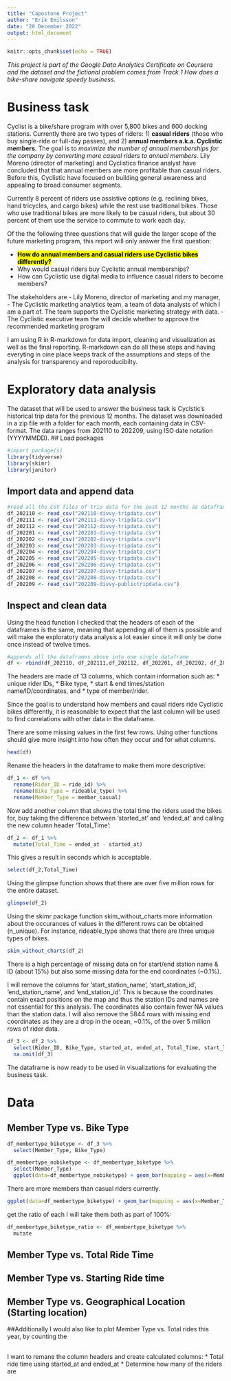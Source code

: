 ```yaml
---
title: "Capostone Project"
author: "Erik Emilsson"
date: "20 December 2022"
output: html_document
---
```


```r
knitr::opts_chunk$set(echo = TRUE)
```

*This project is part of the Google Data Analytics Certificate on Coursera and the dataset and the fictional problem comes from Track 1 How does a bike-share navigate speedy business.*

# Business task
Cyclist is a bike/share program with over 5,800 bikes and 600 docking stations. Currently there are two types of riders: 1) **casual riders** (those who buy single-ride or full-day passes), and 2) **annual members a.k.a. Cyclistic members**. The goal is to *maximize the number of annual memberships for the company by converting more casual riders to annual members*. Lily Moreno (director of marketing) and Cyclistics finance analyst have concluded that that annual members are more profitable than casual riders. Before this, Cyclistic have focused on building general awareness and appealing to broad consumer segments.

Currently 8 percent of riders use assistive options (e.g. reclining bikes, hand tricycles, and cargo bikes) while the rest use traditional bikes. Those who use traditional bikes are more likely to be casual riders, but about 30 percent of them use the service to commute to work each day.

Of the the following three questions that will guide the larger scope of the future marketing program, this report will only answer the first question:

- <mark>**How do annual members and casual riders use Cyclistic bikes differently?** </mark>
- Why would casual riders buy Cyclistic annual memberships?
- How can Cyclistic use digital media to influence casual riders to become members?

The stakeholders are 
- Lily Moreno, director of marketing and my manager,
- The Cyclistic marketing analytics team, a team of data analysts of which I am a part of. The team supports the Cyclistic marketing strategy with data. 
- The Cyclistic executive team the will decide whether to approve the recommended marketing program

I am using R in R-markdown for data import, cleaning and visualization as well as the final reporting. R-markdown can do all these steps and having everyting in oine place keeps track of the assumptions and steps of the analysis for transparency and reporoducibilty.

# Exploratory data analysis

The dataset that will be used to answer the business task is Cyclstic's historical trip data for the previous 12 months. The dataset was downloaded in a zip file with a folder for each month, each containing data in CSV-format. The data ranges from 202110 to 202209, using ISO date notation (YYYYMMDD).
## Load packages

```r
#import package(s)
library(tidyverse)
library(skimr)
library(janitor)
```

## Import data and append data
```r
#read all the CSV files of trip data for the past 12 months as dataframes in R
df_202110 <- read_csv("202110-divvy-tripdata.csv")
df_202111 <- read_csv("202111-divvy-tripdata.csv")
df_202112 <- read_csv("202112-divvy-tripdata.csv")
df_202201 <- read_csv("202201-divvy-tripdata.csv")
df_202202 <- read_csv("202202-divvy-tripdata.csv")
df_202203 <- read_csv("202203-divvy-tripdata.csv")
df_202204 <- read_csv("202204-divvy-tripdata.csv")
df_202205 <- read_csv("202205-divvy-tripdata.csv")
df_202206 <- read_csv("202206-divvy-tripdata.csv")
df_202207 <- read_csv("202207-divvy-tripdata.csv")
df_202208 <- read_csv("202208-divvy-tripdata.csv")
df_202209 <- read_csv("202209-divvy-publictripdata.csv")
```

## Inspect and clean data

Using the head function I checked that the headers of each of the dataframes is the same, meaning that appending all of them is possible and will make the exploratory data analysis a lot easier since it will only be done once instead of twelve times.
```r
#appends all the dataframes above into one single dataframe
df <- rbind(df_202110, df_202111,df_202112, df_202201, df_202202, df_202203, df_202204, df_202205, df_202206, df_202207, df_202208, df_202209)
```

The headers are made of 13 columns, which contain information such as: 
* unique rider IDs, 
* Bike type, 
* start & end times/station name/ID/coordinates, and
* type of member/rider.

Since the goal is to understand how members and caual riders ride Cyclistic bikes differently, it is reasonable to expect that the last column will be used to find correlations with other data in the dataframe.

There are some missing values in the first few rows. Using other functions should give more insight into how often they occur and for what columns.
```r
head(df)
```

Rename the headers in the dataframe to make them more descriptive:
```r
df_1 <- df %>% 
  rename(Rider_ID = ride_id) %>%
  rename(Bike_Type = rideable_type) %>%
  rename(Member_Type = member_casual)
```

Now add another column that shows the total time the riders used the bikes for, buy taking the difference between 'started_at' and 'ended_at' and calling the new column header 'Total_Time':

```r
df_2 <- df_1 %>%
  mutate(Total_Time = ended_at - started_at)
```

This gives a result in seconds which is acceptable.
```r
select(df_2,Total_Time)
```
Using the glimpse function shows that there are over five million rows for the entire dataset.
```r
glimpse(df_2)
```
Using the skimr package function skim_without_charts more information about the occurances of values in the different rows can be obtained (n_unique). For instance, rideable_type shows that there are three unique types of bikes.
```r
skim_without_charts(df_2)
```
There is a high percentage of missing data on for start/end station name & ID (about 15%) but also some missing data for the end coordinates (~0.1%). 

I will remove the columns for 'start_station_name', 'start_station_id', 'end_station_name', and 'end_station_id'. This is because the coordinates contain exact positions on the map and thus the station IDs and names are not essential for this analysis. The coordinates also contain fewer NA values than the station data. I will also remove the 5844 rows with missing end coordinates as they are a drop in the ocean, ~0.1%, of the over 5 million rows of rider data.
```r
df_3 <- df_2 %>%
  select(Rider_ID, Bike_Type, started_at, ended_at, Total_Time, start_lat, start_lng, end_lat, end_lng, Member_Type) %>%
  na.omit(df_3)
```
The dataframe is now ready to be used in visualizations for evaluating the business task.

# Data 

## Member Type vs. Bike Type

```r
df_membertype_biketype <- df_3 %>%
  select(Member_Type, Bike_Type)
```

```r
df_membertype_nobiketype <- df_membertype_biketype %>%
  select(Member_Type)
  ggplot(data=df_membertype_nobiketype) + geom_bar(mapping = aes(x=Member_Type))
```
There are more members than casual riders currently.

```r
ggplot(data=df_membertype_biketype) + geom_bar(mapping = aes(x=Member_Type, fill=Bike_Type), position = "fill") + labs(title="Ratio of Bike Types per Member Types", x = "Member Type", y = "Ratio")
```

 get the ratio of each I will take them both as part of 100%:
```r
df_membertype_biketype_ratio <- df_membertype_biketype %>%
  mutate
```


## Member Type vs. Total Ride Time


## Member Type vs. Starting Ride time
## Member Type vs. Geographical Location (Starting location)
##Additionally I would also like to plot Member Type vs. Total rides this year, by counting the 


## 
I want to remane the column headers and create calculated columns:
* Total ride time using started_at and ended_at
* Determine how many of the riders are 


